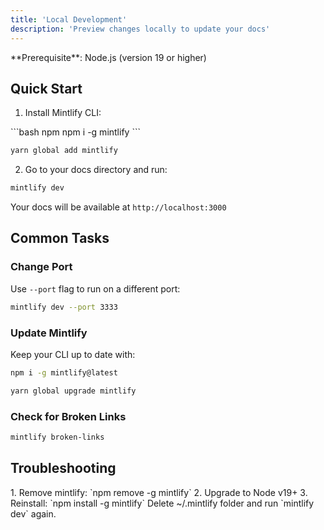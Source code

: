 ```yaml
---
title: 'Local Development'
description: 'Preview changes locally to update your docs'
---
```


<Info>
**Prerequisite**: Node.js (version 19 or higher)
</Info>

## Quick Start

1. Install Mintlify CLI:
<CodeGroup>
```bash npm
npm i -g mintlify
```

```bash yarn
yarn global add mintlify
```
</CodeGroup>

2. Go to your docs directory and run:
```bash
mintlify dev
```

Your docs will be available at `http://localhost:3000`

## Common Tasks

### Change Port
Use `--port` flag to run on a different port:
```bash
mintlify dev --port 3333
```

### Update Mintlify
Keep your CLI up to date with:
<CodeGroup>
```bash npm
npm i -g mintlify@latest
```

```bash yarn
yarn global upgrade mintlify
```
</CodeGroup>

### Check for Broken Links
```bash
mintlify broken-links
```

## Troubleshooting

<AccordionGroup>
  <Accordion title='Sharp Module Error (darwin-arm64)'>
    1. Remove mintlify: `npm remove -g mintlify`
    2. Upgrade to Node v19+
    3. Reinstall: `npm install -g mintlify`
  </Accordion>

  <Accordion title="Unknown Errors">
    Delete ~/.mintlify folder and run `mintlify dev` again.
  </Accordion>
</AccordionGroup>